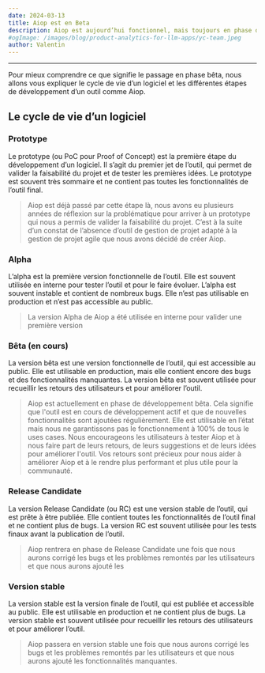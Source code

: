 ```yaml
---
date: 2024-03-13
title: Aiop est en Beta
description: Aiop est aujourd’hui fonctionnel, mais toujours en phase de développement Bêta.
#ogImage: /images/blog/product-analytics-for-llm-apps/yc-team.jpeg
author: Valentin
---
```



<ChangelogHeader />

---

Pour mieux comprendre ce que signifie le passage en phase bêta, nous allons vous expliquer le cycle de vie d’un logiciel et les différentes étapes de développement d’un outil comme Aiop.

## Le cycle de vie d’un logiciel
<Steps>

### Prototype

Le prototype (ou PoC pour Proof of Concept) est la première étape du développement d’un logiciel. Il s’agit du premier jet de l’outil, qui permet de valider la faisabilité du projet et de tester les premières idées. Le prototype est souvent très sommaire et ne contient pas toutes les fonctionnalités de l’outil final.

> Aiop est déjà passé par cette étape là, nous avons eu plusieurs années de réflexion sur la problématique pour arriver à un prototype qui nous a permis de valider la faisabilité du projet. C’est à la suite d’un constat de l’absence d’outil de gestion de projet adapté à la gestion de projet agile que nous avons décidé de créer Aiop.

### Alpha

L’alpha est la première version fonctionnelle de l’outil. Elle est souvent utilisée en interne pour tester l’outil et pour le faire évoluer. L’alpha est souvent instable et contient de nombreux bugs. Elle n’est pas utilisable en production et n’est pas accessible au public.

> La version Alpha de Aiop a été utilisée en interne pour valider une première version

### Bêta (en cours)

La version bêta est une version fonctionnelle de l’outil, qui est accessible au public. Elle est utilisable en production, mais elle contient encore des bugs et des fonctionnalités manquantes. La version bêta est souvent utilisée pour recueillir les retours des utilisateurs et pour améliorer l’outil.

> Aiop est actuellement en phase de développement bêta. Cela signifie que l'outil est en cours de développement actif et que de nouvelles fonctionnalités sont ajoutées régulièrement. Elle est utilisable en l’état mais nous ne garantissons pas le fonctionnement à 100% de tous le uses cases. Nous encourageons les utilisateurs à tester Aiop et à nous faire part de leurs retours, de leurs suggestions et de leurs idées pour améliorer l'outil. Vos retours sont précieux pour nous aider à améliorer Aiop et à le rendre plus performant et plus utile pour la communauté.

### Release Candidate

La version Release Candidate (ou RC) est une version stable de l’outil, qui est prête à être publiée. Elle contient toutes les fonctionnalités de l’outil final et ne contient plus de bugs. La version RC est souvent utilisée pour les tests finaux avant la publication de l’outil.

> Aiop rentrera en phase de Release Candidate une fois que nous aurons corrigé les bugs et les problèmes remontés par les utilisateurs et que nous aurons ajouté les

### Version stable

La version stable est la version finale de l’outil, qui est publiée et accessible au public. Elle est utilisable en production et ne contient plus de bugs. La version stable est souvent utilisée pour recueillir les retours des utilisateurs et pour améliorer l’outil.

> Aiop passera en version stable une fois que nous aurons corrigé les bugs et les problèmes remontés par les utilisateurs et que nous aurons ajouté les fonctionnalités manquantes.

</Steps>

<ProductUpdateSignup source="changelog" />